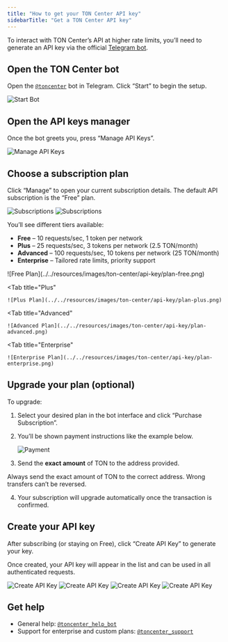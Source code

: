 ```yaml
---
title: "How to get your TON Center API key"
sidebarTitle: "Get a TON Center API key"
---
```



To interact with TON Center’s API at higher rate limits, you’ll need to generate an API key via the official [Telegram bot](https://t.me/toncenter).

## Open the TON Center bot

Open the [`@toncenter`](https://t.me/toncenter) bot in Telegram. Click “Start” to begin the setup.

![Start Bot](../../resources/images/ton-center/api-key/start-bot.png)

## Open the API keys manager

Once the bot greets you, press “Manage API Keys”.

![Manage API Keys](../../resources/images/ton-center/api-key/manage-api-keys.png)

## Choose a subscription plan

Click “Manage” to open your current subscription details. The default API subscription is the “Free” plan.

![Subscriptions](../../resources/images/ton-center/api-key/subscriptions.png)
![Subscriptions](../../resources/images/ton-center/api-key/subscriptions2.png)

You’ll see different tiers available:

- **Free** – 10 requests/sec, 1 token per network
- **Plus** – 25 requests/sec, 3 tokens per network (2.5 TON/month)
- **Advanced** – 100 requests/sec, 10 tokens per network (25 TON/month)
- **Enterprise** – Tailored rate limits, priority support

<Tabs>
  <Tab
    title="Free"
  >
    ![Free Plan](../../resources/images/ton-center/api-key/plan-free.png)
  </Tab>

  <Tab
    title="Plus"
  >
    ![Plus Plan](../../resources/images/ton-center/api-key/plan-plus.png)
  </Tab>

  <Tab
    title="Advanced"
  >
    ![Advanced Plan](../../resources/images/ton-center/api-key/plan-advanced.png)
  </Tab>

  <Tab
    title="Enterprise"
  >
    ![Enterprise Plan](../../resources/images/ton-center/api-key/plan-enterprise.png)
  </Tab>
</Tabs>

## Upgrade your plan (optional)

To upgrade:

1. Select your desired plan in the bot interface and click “Purchase Subscription”.

2. You’ll be shown payment instructions like the example below.

   ![Payment](../../resources/images/ton-center/api-key/payment.png)

3. Send the **exact amount** of TON to the address provided.

<Aside type="danger" title="Funds at risk">
  Always send the exact amount of TON to the correct address.  
  Wrong transfers can’t be reversed.
</Aside>

4. Your subscription will upgrade automatically once the transaction is confirmed.

## Create your API key

After subscribing (or staying on Free), click “Create API Key” to generate your key.

Once created, your API key will appear in the list and can be used in all authenticated requests.

![Create API Key](../../resources/images/ton-center/api-key/create-key.png)
![Create API Key](../../resources/images/ton-center/api-key/create-key2.png)
![Create API Key](../../resources/images/ton-center/api-key/create-key3.png)
![Create API Key](../../resources/images/ton-center/api-key/create-key4.png)

## Get help

- General help: [`@toncenter_help_bot`](https://t.me/toncenter_help_bot)
- Support for enterprise and custom plans: [`@toncenter_support`](https://t.me/toncenter_support)
